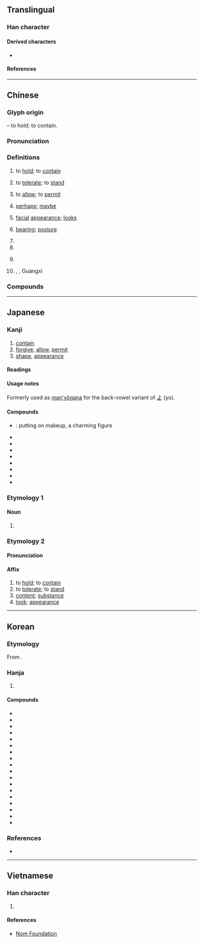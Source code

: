 {{character info}}
==Translingual==
{{stroke order|strokes=10}}

===Han character===
{{Han char|rn=40|rad=宀|as=07|sn=10|four=30608|canj=JCOR|ids=⿱宀谷}}

====Derived characters====
* {{l|mul|[[傛]], [[𠹍]], [[塎]], [[嫆]], [[嵱]], [[愹]], [[搈]], [[溶]], [[𬁎]], [[𬲄]], [[榕]], [[𣯔]], [[熔]], [[瑢]], [[𪿮]], [[穃]], [[𫃻]], [[𦗋]], [[𬠣]], [[褣]], [[𫍇]], [[䡥]], [[鎔]]([[镕]]), [[鰫]]([[𫚦]]), [[彮]], [[𣤄]], [[㼸]], [[𪃾]], [[𫶎]], [[蓉]], [[䈶]], [[𣘏]], [[㮤]]}}

====References====
{{Han ref|kx=0287.030|dkj=07172|dj=0567.030|hdz=20933.170|uh=5BB9}}

----

==Chinese==
{{zh-forms|alt=㝐,*頌-“looks”,𠕺,㝐}}

===Glyph origin===
{{Han etym}}
{{Han compound|宀|公|ls=psc|c1=s|c2=p}} – to hold; to contain.

===Pronunciation===
{{zh-pron
|m=róng
|m-s=yong2
|c=jung4
|c-t=yuung3
|g=iung4
|h=pfs=yùng;gd=yung2
|j=
|mb=ě̤ng
|md=ṳ̀ng
|mn=ml,jj,tw:iông
|mn-t=iong5
|w=3hhion
|x=in2
|mc=y
|oc=y
|ma=y
|cat=v,adv,n,pn
}}

===Definitions===
{{zh-hanzi}}

# to [[hold]]; to [[contain]]
#: {{zh-x|每 間 教室 能 容 @20 多 個 學生。|Each classroom can hold 20-odd students.}}
# to [[tolerate]]; to [[stand]]
#: {{zh-x|寬容|to be lenient}}
#: {{zh-x|容 不得 別人 批評|cannot stand others' criticism}}
# to [[allow]]; to [[permit]]
#: {{zh-x|請 容 我 說 兩 句|Please allow me to say something}}
# {{lb|zh|literary}} [[perhaps]]; [[maybe]]
# [[facial]] [[appearance]]; [[look]]s
#: {{zh-x|笑容|smile}}
#: {{zh-x|容光煥發|(of one's face) to glow with vigour and joy}}
# [[bearing]]; [[posture]]
#: {{zh-x|市容|appearance of a city}}
# {{zh-used|容易||容與}}
# {{zh-used|容容}}
# {{surname|zh}}
#: {{zh-x|^容 ^國-團|{{w|Rong Guotuan|'''Rong''' Guotuan}} (Chinese table tennis player)}}
# {{zh-div|縣}} {{w|Rong County, Guangxi|Rong County}}, {{w|Yulin, Guangxi|Yulin}}, Guangxi

===Compounds===
{{zh-der|美容|面容|形容|容允|容貌|內容|市容|笑容|不容|不容人|不容分說|不容情|不容易|不容物|不容置喙|不容置疑|不相容|不輕容易|九畹遺容|以容取人|依阿取容|修容|倉容|倦容|偷合取容|偷合苟容|僅容旋馬|儀容|優容|先容|公路容量|兼容並蓄|兼容并包|冶容|冶容誨淫|刻不容緩|動容|包容|取容|吐舊容新|和容悅色|咕容|喜容|回容|國容|大度包容|天地不容|天容|天理不容|天理難容|太容|失容|夸容|好不容易|好容易|婉容|婦容|媮合苟容|家道從容|容不下|容乞|容俟|容儀|容光|容光煥發|容冶|容刀|容受|容器|容容|容忍|容恕|容悅|容情|容態|容成|容或|容敘|容日|容易|容止|容留|容積|容積率|容範|容納|容膝|容臭|容與|容色|容華|容表|容裔|容觀|容許|容讓|容質|容足地|容身|容身之地|容身之所|容車|容輝|容量|容長臉|容閎|容隱|容順|容頭過身|容顏|容飾|容齋隨筆|寬容|尊容|小針美容|幸為先容|廠容|形容句|形容枯槁|形容盡致|形容詞|從容|從容不迫|從容就義|從容自在|從容自若|從從容容|御容|德容兩全|德容兼備|德容言功|德言容功|悛容|情理難容|愁容|慍容|慕容|戚容|持祿取容|換容|收容|收容所|改容|改容加飾|整容|整容術|整衣斂容|斂容|斂衽正容|昌容|易容|曲媚取容|月貌花容|有容乃大|標容|毀容|水火不容|求容取媚|汽車美容|涵容|淚容|滿面愁容|滿面笑容|潘安容儀|無以自容|無地自容|無容|無所不容|熱容量|玉容|玉貌花容|理容|理容院|理所不容|病容|直道不容|相容|相容產品|相容網路|睟容|神理不容|視端容寂|積不相容|笑容可掬|笑容滿面|細不容髮|縱容|罪不容誅|美容師|美容術|美容院|美容體操|義不取容|義不容辭|聲容|聲容宛在|舂容|舉止形容|花容|花容失色|花容月貌|花容玉貌|苟合取容|苟容|苟容曲從|行不苟容|記憶容量|誼不容辭|諂諛取容|談何容易|變容|變色易容|豐容靚飾|貪位取容|跑道容量|車容|軍容|道路容量|遺容|鄒容|鈞容直|間不容息|間不容髮|阿諛取容|阿順取容|陣容|雍容|雍容文雅|雍容爾雅|雍容華貴|雍容閒雅|雍容雅步|難容|電容|電容器|非同容易|面不改容|面帶憂容|革容|音容|音容如在|音容宛在|音容淒斷|音容笑貌|體內美容|齠容|容城|華容|容美|比熱容|熱容|村容|言容}}

{{zh-cat|Intermediate}}

----

==Japanese==

===Kanji===
{{ja-kanji|grade=5|rs=宀07}}

# [[contain]]
# [[forgive]], [[allow]], [[permit]]
# [[shape]], [[appearance]]

====Readings====
{{ja-readings
|goon=ゆう
|kanon=よう
|kun=い-れる, ゆる-す, かたち
|nanori=かた, ひろ, まさ, のり
}}

====Usage notes====
Formerly used as [[man'yōgana]] for the back-vowel variant {{m|ja|甲類|tr=kōrui}} of [[よ]] (yo).

====Compounds====
{{der-top|Compounds}}
* {{ja-r|冶容|やよう}}: putting on makeup, a charming figure
* {{ja-r|容量|ようりょう}}
* {{ja-r|容易|ようい}}
* {{ja-r|容器|ようき}}
* {{ja-r|容赦|ようしゃ}}
* {{ja-r|容認|ようにん}}
* {{ja-r|寛容|かんよう}}
* {{ja-r|受容|じゅよう}}
* {{ja-r|許容|きょよう}}
{{der-bottom}}

===Etymology 1===

====Noun====
{{ja-noun|かたち}}

# {{alternative form of|ja|形}}

===Etymology 2===
{{ja-kanjitab|よう|yomi=kanon}}

====Pronunciation====
{{ja-pron|よう|y=kanon}}

====Affix====
{{ja-pos|affix|よう}}

# to [[hold]]; to [[contain]]
# to [[tolerate]]; to [[stand]]
# [[content]]; [[substance]]
# [[look]]; [[appearance]]

----

==Korean==

===Etymology===
From {{der|ko|ltc|-}} {{ltc-l|容|id=1}}. {{hanja-hunmong|요ᇰ|yong|身體#상24B}}

===Hanja===
{{ko-hanja-search}}
{{ko-hanja|얼굴|용}}

# {{hanja form of|용|[[face]]; [[contain]]}}

====Compounds====
{{der-top3|Compounds}}
* {{ko-l|내용|內容}}
* {{ko-l|수용|受容}}
* {{ko-l|허용|許容}}
* {{ko-l|용서|容恕}}
* {{ko-l|용납|容納}}
* {{ko-l|용인|容認}}
* {{ko-l|포용|包容}}
* {{ko-l|관용|寬容}}
* {{ko-l|수용|收容}}
* {{ko-l|형용|形容}}
* {{ko-l|용기|容器}}
* {{ko-l|용량|容量}}
* {{ko-l|종용|從容}}
* {{ko-l|용안|容顔}}
* {{ko-l|위용|威容}}
* {{ko-l|미용|美容}}
* {{ko-l|용모|容貌}}
* {{ko-l|용의자|容疑者}}
{{der-bottom}}

===References===
* {{R:hanjadoc|2555}}

----

==Vietnamese==

===Han character===
{{vi-readings|rs=宀07|reading=dung, dong, dông, gióng, giông, ròng, rông, rung}}

# {{rfdef|vi|sort=宀07}}

====References====
* [http://nomfoundation.org/common/nom_details.php?codepoint=5BB9 Nom Foundation]